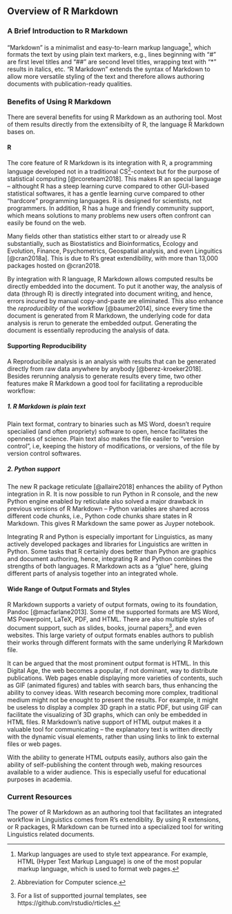 ## Overview of R Markdown

### A Brief Introduction to R Markdown

"Markdown" is a minimalist and easy-to-learn markup language[^markup], which formats the text by using plain text markers, e.g., lines beginning with "#" are first level titles and "##" are second level titles, wrapping text with "\*" results in italics, etc. "R Markdown" extends the syntax of Markdown to allow more versatile styling of the text and therefore allows authoring documents with publication-ready qualities.

### Benefits of Using R Markdown

There are several benefits for using R Markdown as an authoring tool. Most of them results directly from the extensibilty of R, the language R Markdown bases on.

#### R

The core feature of R Markdown is its integration with R, a programming language developed not in a traditional CS[^cs]-context but for the purpose of statistical computing [@rcoreteam2018]. This makes R an special language -- althought R has a steep learning curve compared to other GUI-based statistical softwares, it has a gentle learning curve compared to other "hardcore" programming languages. R is designed for scientists, not programmers.
In addition, R has a huge and friendly community support, which means solutions to many problems new users often confront can easily be found on the web.

Many fields other than statistics either start to or already use R substantially, such as Biostatistics and Bioinformatics, Ecology and Evolution, Finance, Psychometrics, Geospatial analysis, and even Linguitics [@cran2018a]. This is due to R's great extendibility, with more than 13,000 packages hosted on @cran2018.

By integration with R language, R Markdown allows computed results be directly embedded into the document.
To put it another way, the analysis of data (through R) is directly integrated into document writing, and hence, errors incured by manual copy-and-paste are eliminated. This also enhance the *reproduciblity* of the workflow [@baumer2014], since every time the document is generated from R Markdown, the underlying code for data analysis is rerun to generate the embedded output. Generating the document is essentially reproducing the analysis of data.

#### Supporting Reproducibility

A Reproducibile analysis is an analysis with results that can be generated directly from raw data anywhere by anybody [@berez-kroeker2018]. Besides rerunning analysis to generate results every time, two other features make R Markdown a good tool for facilitating a reproducible workflow:

##### **1. R Markdown is plain text**

Plain text format, contrary to binaries such as MS Word, doesn't require specialied (and often propriety) software to open, hence facilitates the openness of science. Plain text also makes the file easiler to "version control", i.e, keeping the history of modifications, or versions, of the file by version control softwares.

##### **2. Python support**

The new R package reticulate [@allaire2018] enhances the ability of Python integration in R. It is now possible to run Python in R console, and the new Python engine enabled by reticulate also solved a major drawback in previous versions of R Markdown -- Python variables are shared across different code chunks, i.e., Python code chunks share states in R Markdown. This gives R Markdown the same power as Juyper notebook.  

Integrating R and Python is especially important for Linguistics, as many actively developed packages and libraries for Linguistics are written in Python. Some tasks that R certainly does better than Python are graphics and document authoring, hence, integrating R and Python combines the strengths of both languages. R Markdown acts as a "glue" here, gluing different parts of analysis together into an integrated whole.

#### Wide Range of Output Formats and Styles

R Markdown supports a variety of output formats, owing to its foundation, Pandoc [@macfarlane2013]. Some of the supported formats are MS Word, MS Powerpoint, LaTeX, PDF, and HTML. There are also multiple styles of document support, such as slides, books, journal papers[^paper], and even websites.
This large variety of output formats enables authors to publish their works through different formats with the same underlying R Markdown file.

It can be argued that the most prominent output format is HTML.
In this Digital Age, the web becomes a popular, if not dominant, way to distribute publications. Web pages enable displaying more varieties of contents, such as GIF (animated figures) and tables with search bars, thus enhancing the ability to convey ideas. With research becoming more complex, traditional medium might not be enought to present the results. For example, it might be useless to display a complex 3D graph in a static PDF, but using GIF can facilitate the visualizing of 3D graphs, which can only be embedded in HTML files. R Markdown's native support of HTML output makes it a valuable tool for communicating -- the explanatory text is written directly with the dynamic visual elements, rather than using links to link to external files or web pages.

With the ability to generate HTML outputs easily, authors also gain the ability of self-publishing the content through web, making resources available to a wider audience. This is especially useful for educational purposes in academia.



### Current Resources

The power of R Markdown as an authoring tool that facilitates an integrated workflow in Linguistics comes from R's extendiblity.
By using R extensions, or R packages, R Markdown can be turned into a specialized tool for writing Linguistics related documents.



[^markup]: Markup languages are used to style text appearance. For example, HTML (Hyper Text Markup Language) is one of the most popular markup language, which is used to format web pages.

[^cs]: Abbreviation for Computer science.

[^paper]: For a list of supportted journal templates, see https://github.com/rstudio/rticles.